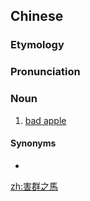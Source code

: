 {{also|害群之马|害羣之馬}}
==Chinese==
{{zh-forms|s=害群之马|t2=害羣之馬}}

===Etymology===
{{rfe|lang=zh}}

===Pronunciation===
{{zh-pron
|m=hàiqúnzhīmǎ
|c=hoi6 kwan4 zi1 maa5
|mn=hāi-kûn-chi-má
|cat=n
}}

===Noun===
{{zh-noun}}

# {{lb|zh|idiomatic}} [[bad apple]]

====Synonyms====
* {{zh-l|老鼠屎}}

[[zh:害群之馬]]